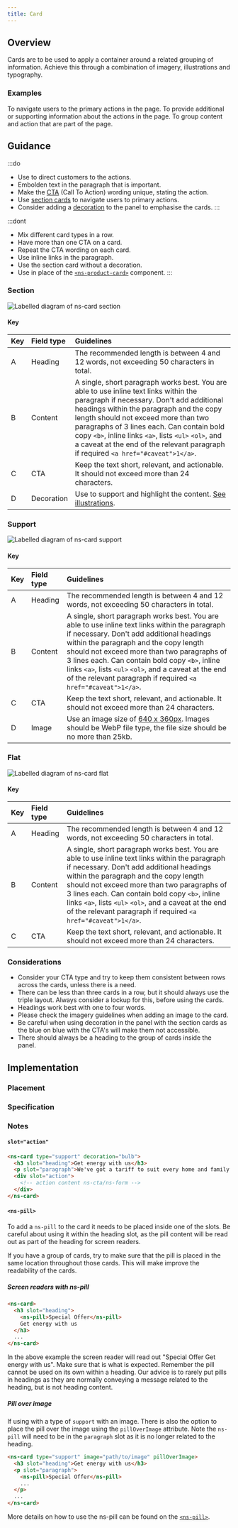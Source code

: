 ```yaml
---
title: Card
---
```




## Overview

<CompDetails name={componentName} />

Cards are to be used to apply a container around a related grouping of information. Achieve this through a combination of imagery, illustrations and typography.

### Examples

<Tabs>
  <TabItem label="Standard">
    <ExampleViewer type="standard" />
  </TabItem>
  <TabItem label="Section">
    To navigate users to the primary actions in the page.
    <ExampleViewer type="section" />
  </TabItem>
  <TabItem label="Support">
    To provide additional or supporting information about the actions in the page.
    <Tabs>
      <TabItem label="Support">
        <ExampleViewer type="support" />
      </TabItem>
      <TabItem label="with image">
        <ExampleViewer type="support-image" />
      </TabItem>
      <TabItem label="with pill over image">
        <ExampleViewer type="support-pill-over-image" />
      </TabItem>
    </Tabs>
  </TabItem>
  <TabItem label="Flat">
    To group content and action that are part of the page.
    <ExampleViewer type="flat" />
  </TabItem>
</Tabs>

## Guidance

:::do
- Use to direct customers to the actions.
- Embolden text in the paragraph that is important.
- Make the [CTA](/components/ns-cta) (Call To Action) wording unique, stating the action.
- Use [section cards](#section) to navigate users to primary actions.
- Consider adding a [decoration](/components/ns-panel/#specification-attribute-decoration) to the panel to emphasise the cards.
:::

:::dont
- Mix different card types in a row.
- Have more than one CTA on a card.
- Repeat the CTA wording on each card.
- Use inline links in the paragraph.
- Use the section card without a decoration.
- Use in place of the [`<ns-product-card>`](/components/ns-product-card) component.
:::

### Section

![Labelled diagram of ns-card section](@assets/components/ns-card/guidance-section.webp)

#### Key

| Key | Field type | Guidelines |
| :--- | :--- | :--- |
| <span class="marker">A</span> | Heading | The recommended length is between 4 and 12 words, not exceeding 50 characters in total. |
| <span class="marker">B</span> | Content | A single, short paragraph works best. You are able to use inline text links within the paragraph if necessary. Don't add additional headings within the paragraph and the copy length should not exceed more than two paragraphs of 3 lines each. Can contain bold copy `<b>`, inline links `<a>`, lists `<ul>` `<ol>`, and a caveat at the end of the relevant paragraph if required `<a href="#caveat">1</a>`. |
| <span class="marker">C</span> | CTA | Keep the text short, relevant, and actionable. It should not exceed more than 24 characters. |
| <span class="marker">D</span> | Decoration | Use to support and highlight the content. [See illustrations](/guidelines/assets/#illustrations). |

### Support

![Labelled diagram of ns-card support](@assets/components/ns-card/guidance-support.webp)

#### Key

| Key | Field type | Guidelines |
| :--- | :--- | :--- |
| <span class="marker">A</span> | Heading | The recommended length is between 4 and 12 words, not exceeding 50 characters in total. |
| <span class="marker">B</span> | Content | A single, short paragraph works best. You are able to use inline text links within the paragraph if necessary. Don't add additional headings within the paragraph and the copy length should not exceed more than two paragraphs of 3 lines each. Can contain bold copy `<b>`, inline links `<a>`, lists `<ul>` `<ol>`, and a caveat at the end of the relevant paragraph if required `<a href="#caveat">1</a>`. |
| <span class="marker">C</span> | CTA | Keep the text short, relevant, and actionable. It should not exceed more than 24 characters. |
| <span class="marker">D</span> | Image | Use an image size of [640 x 360px](/guidelines/assets#640x360px). Images should be WebP file type, the file size should be no more than 25kb. |

### Flat

![Labelled diagram of ns-card flat](@assets/components/ns-card/guidance-flat.webp)

#### Key

| Key | Field type | Guidelines |
| :--- | :--- | :--- |
| <span class="marker">A</span> | Heading | The recommended length is between 4 and 12 words, not exceeding 50 characters in total. |
| <span class="marker">B</span> | Content | A single, short paragraph works best. You are able to use inline text links within the paragraph if necessary. Don't add additional headings within the paragraph and the copy length should not exceed more than two paragraphs of 3 lines each. Can contain bold copy `<b>`, inline links `<a>`, lists `<ul>` `<ol>`, and a caveat at the end of the relevant paragraph if required `<a href="#caveat">1</a>`. |
| <span class="marker">C</span> | CTA | Keep the text short, relevant, and actionable. It should not exceed more than 24 characters. |

### Considerations

- Consider your CTA type and try to keep them consistent between rows across the cards, unless there is a need.
- There can be less than three cards in a row, but it should always use the triple layout. Always consider a lockup for this, before using the cards.
- Headings work best with one to four words.
- Please check the imagery guidelines when adding an image to the card.
- Be careful when using decoration in the panel with the section cards as the blue on blue with the CTA's will make them not accessible.
- There should always be a heading to the group of cards inside the panel.

## Implementation

### Placement

<Placement name={componentName} />

### Specification

<Specification name={componentName} />

### Notes

#### `slot="action"`

```html
<ns-card type="support" decoration="bulb">
  <h3 slot="heading">Get energy with us</h3>
  <p slot="paragraph">We've got a tariff to suit every home and family.</p>
  <div slot="action">
    <!-- action content ns-cta/ns-form -->
  </div>
</ns-card>
```

#### `<ns-pill>`

To add a `ns-pill` to the card it needs to be placed inside one of the slots. Be careful about using it within the heading slot, as the pill content will be read out as part of the heading for screen readers.

If you have a group of cards, try to make sure that the pill is placed in the same location throughout those cards. This will make improve the readability of the cards.

##### Screen readers with ns-pill

```html
<ns-card>
  <h3 slot="heading">
    <ns-pill>Special Offer</ns-pill>
    Get energy with us
  </h3>
  ...
</ns-card>
```

In the above example the screen reader will read out "Special Offer Get energy with us". Make sure that is what is expected. Remember the pill cannot be used on its own within a heading. Our advice is to rarely put pills in headings as they are normally conveying a message related to the heading, but is not heading content.

##### Pill over image

If using with a type of `support` with an image. There is also the option to place the pill over the image using the `pillOverImage` attribute. Note the `ns-pill` will need to be in the `paragraph` slot as it is no longer related to the heading.

```html
<ns-card type="support" image="path/to/image" pillOverImage>
  <h3 slot="heading">Get energy with us</h3>
  <p slot="paragraph">
    <ns-pill>Special Offer</ns-pill>
    ...
  </p>
  ...
</ns-card>
```

More details on how to use the ns-pill can be found on the [`<ns-pill>`](/components/ns-pill).

